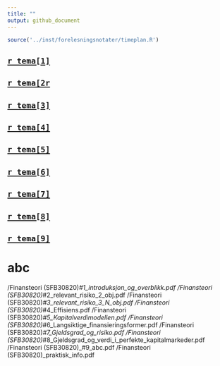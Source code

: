 ```yaml
---
title: ""
output: github_document
---
```


```r
source('../inst/forelesningsnotater/timeplan.R')
```

## [`r tema[1]`](https://github.com/joernih/SFB30820Finansteori/tree/master/inst/forelesningsnotater/Finansteori (SFB30820)_#1_introduksjon_og_overblikk.pdf)
## [`r tema[2r`](https://github.com/joernih/SFB30820Finansteori/tree/master/inst/forelesningsnotater)
## [`r tema[3]`](https://github.com/joernih/SFB30820Finansteori/tree/master/inst/forelesningsnotater)
## [`r tema[4]`](https://github.com/joernih/SFB30820Finansteori/tree/master/inst/forelesningsnotater)
## [`r tema[5]`](https://github.com/joernih/SFB30820Finansteori/tree/master/inst/forelesningsnotater)
## [`r tema[6]`](https://github.com/joernih/SFB30820Finansteori/tree/master/inst/forelesningsnotater)
## [`r tema[7]`](https://github.com/joernih/SFB30820Finansteori/tree/master/inst/forelesningsnotater)
## [`r tema[8]`](https://github.com/joernih/SFB30820Finansteori/tree/master/inst/forelesningsnotater)
## [`r tema[9]`](https://github.com/joernih/SFB30820Finansteori/tree/master/inst/forelesningsnotater)

# abc
/Finansteori (SFB30820)_#1_introduksjon_og_overblikk.pdf
/Finansteori (SFB30820)_#2_relevant_risiko_2_obj.pdf
/Finansteori (SFB30820)_#3_relevant_risiko_3_N_obj.pdf
/Finansteori (SFB30820)_#4_Effisiens.pdf
/Finansteori (SFB30820)_#5_Kapitalverdimodellen.pdf
/Finansteori (SFB30820)_#6_Langsiktige_finansieringsformer.pdf
/Finansteori (SFB30820)_#7_Gjeldsgrad_og_risiko.pdf
/Finansteori (SFB30820)_#8_Gjeldsgrad_og_verdi_i_perfekte_kapitalmarkeder.pdf
/Finansteori (SFB30820)_#9_abc.pdf
/Finansteori (SFB30820)_praktisk_info.pdf
